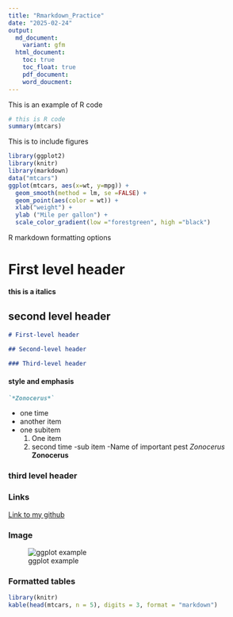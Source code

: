```yaml
---
title: "Rmarkdown_Practice"
date: "2025-02-24"
output:
  md_document:
    variant: gfm
  html_document:
    toc: true
    toc_float: true
    pdf_document:
    word_doucment:  
---
```

This is an example of R code
```r
# this is R code
summary(mtcars)
```
This is to include figures
```r
library(ggplot2)
library(knitr)
library(markdown)
data("mtcars")
ggplot(mtcars, aes(x=wt, y=mpg)) +
  geom_smooth(method = lm, se =FALSE) +
  geom_point(aes(color = wt)) +
  xlab("weight") +
  ylab ("Mile per gallon") +
  scale_color_gradient(low ="forestgreen", high ="black")
```

R markdown formatting options

# First level header

**this is a italics**

## second level header


``` markdown
# First-level header

## Second-level header

### Third-level header
```


#### style and emphasis
```markdown
`*Zonocerus*`
```





- one time
- another item
- one subitem
  1. One item
  2. second time
  -sub item
  -Name of important pest
  *Zonocerus*
  **Zonocerus** 
  
### third level header

### Links
[Link to my github](https://auburn.instructure.com/courses/1629066/pages/markdown?module_item_id=34890510b) 

### Image
![ggplot example](Plot3.jpg)

### Formatted tables
```r
library(knitr)
kable(head(mtcars, n = 5), digits = 3, format = "markdown")
```




